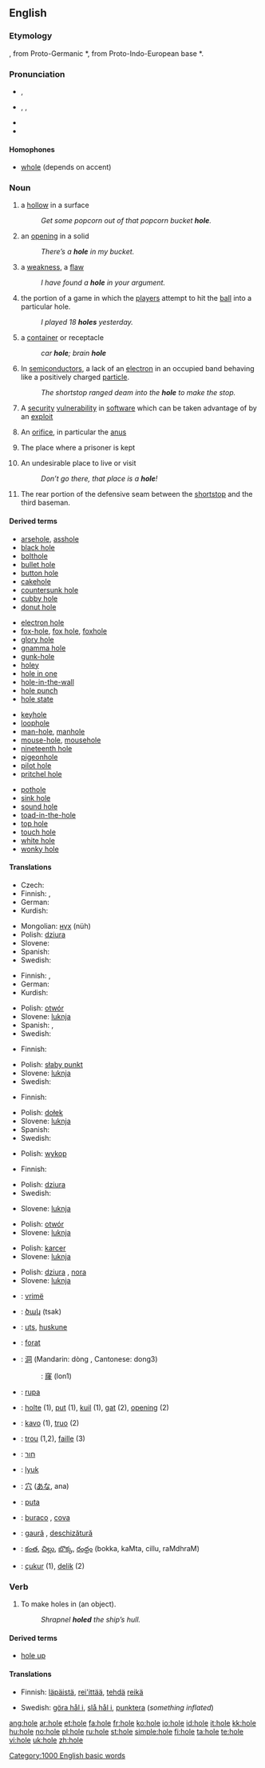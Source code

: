 {{see|Hole}}
==English==

===Etymology===
{{OE.}} {{term|hol|lang=ang||orifice, hollow place}}, from Proto-Germanic *{{term||khulaz}}, from Proto-Indo-European base *{{term||kel-}}.

===Pronunciation===
*{{a|RP}} {{IPA|/həʊl/}}, {{SAMPA|/h@Ul/}}
*{{a|US}} {{enPR| hōl}}, {{IPA|/hoʊl/}}, {{SAMPA|/hoUl/}}
*{{audio|en-us-hole.ogg|Audio (US)}}
*{{rhymes|əʊl}}

====Homophones====
*[[whole]] (depends on accent)

===Noun===
{{en-noun}}
{{wikipedia}}

# a [[hollow]] in a surface
#:''Get some popcorn out of that popcorn bucket '''hole'''.''
# an [[opening]] in a solid
#:''There’s a '''hole''' in my bucket.''
# a [[weakness]], a [[flaw]]
#:''I have found a '''hole''' in your argument.''
# {{golf}} the portion of a game in which the [[player]]s attempt to hit the [[ball]] into a particular hole.
#:''I played 18 '''holes''' yesterday.''
# {{informal}} a [[container]] or receptacle
#: ''car '''hole'''; brain '''hole'''''
# {{physics}} In [[semiconductor]]s, a lack of an [[electron]] in an occupied band behaving like a positively charged [[particle]].
#: ''The shortstop ranged deam into the '''hole''' to make the stop.''
# {{computer}} A [[security]] [[vulnerability]] in [[software]] which can be taken advantage of by an [[exploit]]
# {{context|anatomy|slang}} An [[orifice]], in particular the [[anus]]
# {{informal}} The place where a prisoner is kept
# {{slang}} An undesirable place to live or visit
#:''Don’t go there, that place is a '''hole'''!''
# {{baseball}} The rear portion of the defensive seam between the [[shortstop]] and the third baseman.

====Derived terms====
{{rel-top4}} <!--Note: four columns may seem unnecessary at the moment, but eventually there will be many more derived terms here-->
*[[arsehole]], [[asshole]]
*[[black hole]]
*[[bolthole]]
*[[bullet hole]]
*[[button hole]]
*[[cakehole]]
*[[countersunk hole]]
*[[cubby hole]]
*[[donut hole]]
{{rel-mid4}}
*[[electron hole]] 
*[[fox-hole]], [[fox hole]], [[foxhole]]
*[[glory hole]]
*[[gnamma hole]]
*[[gunk-hole]]
*[[holey]]
*[[hole in one]]
*[[hole-in-the-wall]]
*[[hole punch]]
*[[hole state]]
{{rel-mid4}}
*[[keyhole]]
*[[loophole]]
*[[man-hole]], [[manhole]]
*[[mouse-hole]], [[mousehole]]
*[[nineteenth hole]]
*[[pigeonhole]]
*[[pilot hole]]
*[[pritchel hole]]
{{rel-mid4}}
*[[pothole]]
*[[sink hole]]
*[[sound hole]]
*[[toad-in-the-hole]]
*[[top hole]]
*[[touch hole]]
*[[white hole]]
*[[wonky hole]]
{{rel-bottom}}

====Translations====
{{trans-top|hollow in some surface}}
* Czech: {{t-|cs|díra|f}}
* Finnish: {{t-|fi|kuoppa}}, {{t+|fi|kolo}}
* German: {{t+|de|Loch|n}}
* Kurdish: {{KUchar|[[چاڵ]]}}
{{trans-mid}}
* Mongolian: [[нүх]] (nüh)
* Polish: [[dziura]] {{f}}
* Slovene: {{t+|sl|luknja|f}}
* Spanish: {{t+|es|hueco|m}}
* Swedish: {{t+|sv|hål|n}}
{{trans-bottom}}

{{trans-top|opening in a solid}}
* Finnish: {{t+|fi|reikä}}, {{t+|fi|aukko}}
* German: {{t+|de|Loch|n}}
* Kurdish: {{t-|ku|کون|sc=KUchar}}
{{trans-mid}}
* Polish: [[otwór]] {{m}}
* Slovene: [[luknja]] {{f}}
* Spanish: {{qualifier|Spain}} {{t+|es|agujero|m}}, {{t+|es|hoyo|m}}
* Swedish: {{t+|sv|hål|n}}
{{trans-bottom}}

{{trans-top|weakness, flaw}}
* Finnish: {{t+|fi|aukko}}
{{trans-mid}}
* Polish: [[słaby punkt]] {{m}}
* Slovene: [[luknja]] {{f}}
* Swedish: {{t+|sv|hål|n}}
{{trans-bottom}}

{{trans-top|portion of a game of golf}}
* Finnish: {{t+|fi|reikä}}
{{trans-mid}}
* Polish: [[dołek]] {{m}}
* Slovene: [[luknja]] {{f}}
* Spanish: {{t+|es|hoyo|m}}
* Swedish: {{t+|sv|hål|n}}
{{trans-bottom}}

{{trans-top|container}}
{{trans-mid}}
* Polish: [[wykop]] {{m}}
{{trans-bottom}}

{{trans-top|lack of an electron}}
* Finnish: {{t+|fi|aukko}}
{{trans-mid}}
* Polish: [[dziura]] {{f}}
* Swedish: {{t+|sv|hål|n}}
{{trans-bottom}}

{{trans-top|security vulnerability}}
{{trans-mid}}
* Slovene: [[luknja]] {{f}}
{{trans-bottom}}

{{trans-top|orifice}}
{{trans-mid}}
* Polish: [[otwór]] {{m}}
* Slovene: [[luknja]] {{f}}
{{trans-bottom}}

{{trans-top|place where a prisoner is kept}}
{{trans-mid}}
* Polish: [[karcer]] {{m}}
* Slovene: [[luknja]] {{f}}
{{trans-bottom}}

{{trans-top|undesirable place}}
{{trans-mid}}
* Polish: [[dziura]] {{f}}, [[nora]] {{f}}
* Slovene: [[luknja]] {{f}}
{{trans-bottom}}

{{checktrans-top}}
*{{ttbc|Albanian}}: [[vrimë]] {{f}}
*{{ttbc|Armenian}}: [[ծակ]] (tsak)
*{{ttbc|Basque}}: [[uts]], [[huskune]]
*{{ttbc|Catalan}}: [[forat]] {{m}}
*{{ttbc|Chinese}}: [[洞]] (Mandarin: dòng , Cantonese: dong3)
*:{{ttbc|Cantonese}}: [[窿]] (lon1)
*{{ttbc|Croatian}}: [[rupa]] {{f}}
*{{ttbc|Dutch}}: [[holte]] {{f}} (1), [[put]] {{m}} (1), [[kuil]] {{m}} (1), [[gat]] {{n}} (2), [[opening]] {{f}} (2)
*{{ttbc|Esperanto}}: [[kavo]] (1), [[truo]] (2)
*{{ttbc|French}}: [[trou]] {{m}} (1,2), [[faille]] {{f}} (3)
{{checktrans-mid}}
*{{ttbc|Hebrew}}: [[חור]] {{m}}
*{{ttbc|Hungarian}}: [[lyuk]]
*{{ttbc|Japanese}}: [[穴]] ([[あな]], ana)
*{{ttbc|Maori}}: [[puta]]
*{{ttbc|Portuguese}}: [[buraco]] {{m}}, [[cova]] {{f}}
*{{ttbc|Romanian}}: [[gaură]] {{f}}, [[deschizătură]] {{f}}
*{{ttbc|Telugu}}: [[కంత]], [[చిల్లు]], [[బొక్క]], [[రంధ్రం]] (bokka, kaMta, cillu, raMdhraM)
*{{ttbc|Turkish}}: [[çukur]] (1), [[delik]] (2)
{{checktrans-bottom}}

===Verb===
{{en-verb|hol|ing}}

# {{transitive}} To make holes in (an object).
#:''Shrapnel '''holed''' the ship’s hull.''

====Derived terms====
*[[hole up]]

====Translations====
{{trans-top|to make holes}}
* Finnish: [[läpäistä]], [[rei'ittää]], [[tehdä]] [[reikä]]
{{trans-mid}}
* Swedish: [[göra hål i]], [[slå hål i]], [[punktera]] (''something inflated'')
{{trans-bottom}}

[[Category:1000 English basic words]]

[[ang:hole]]
[[ar:hole]]
[[et:hole]]
[[fa:hole]]
[[fr:hole]]
[[ko:hole]]
[[io:hole]]
[[id:hole]]
[[it:hole]]
[[kk:hole]]
[[hu:hole]]
[[no:hole]]
[[pl:hole]]
[[ru:hole]]
[[st:hole]]
[[simple:hole]]
[[fi:hole]]
[[ta:hole]]
[[te:hole]]
[[vi:hole]]
[[uk:hole]]
[[zh:hole]]